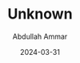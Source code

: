 ---
id: "DSCF2545"
filepath: "../../assets/photo/2024/DSCF2545.jpg"
title: "Unknown"
alt: ""
date: "2024-03-31"
author: "Abdullah Ammar"
iso: "500"
shutterspeed: "1/160s"
aperture: "f/16"
lens: "XC15-45mmF3.5-5.6 OIS PZ"
---